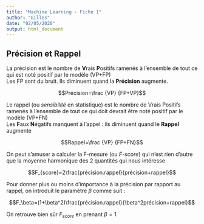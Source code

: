 ```yaml
---
title: "Machine Learning - Fiche 1"
author: "Gilles"
date: "02/05/2020"
output: html_document
---
```




## Précision et Rappel

La précision est le nombre de **V**rais **P**ositifs ramenés à l'ensemble de tout ce qui est noté positif par le modèle (VP+FP)  
Les FP sont du bruit. Ils diminuent quand la **Précision** augmente.  

$$Précision=\frac {VP} {FP+VP}$$

Le rappel (ou *sensibilité* en statistique) est le nombre de Vrais Positifs ramenés à l'ensemble de tout ce qui doit devrait être noté positif par le modèle (VP+FN)  
Les **F**aux **N**égatifs manquent à l'appel : ils diminuent quand le **Rappel** augmente

$$Rappel=\frac {VP} {FP+FN}$$


On peut s'amuser a calculer la F-mesure (ou *F-score*) qui n'est rien d'autre que la moyenne harmonique des 2 quantités qui nous intéresse

$$F_{score}=2\frac{précision.rappel}{précision+rappel}$$

Pour donner plus ou moins d'importance à la précision par rapport au rappel, on introduit le paramètre $\beta$ comme suit :

$$F_\beta=(1+\beta^2)\frac{précision.rappel}{\beta^2précision+rappel}$$

On retrouve bien sûr $F_{score}$ en prenant $\beta=1$

